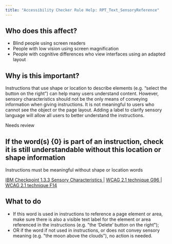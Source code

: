 ```yaml
---
title: "Accessibility Checker Rule Help: RPT_Text_SensoryReference"
---
```


<div className="toolHelp">
<Row>
<Column colLg={5} colMd={3} colSm={4} className="toolLeft">

## Who does this affect?

* Blind people using screen readers
* People with low vision using screen magnification
* People with cognitive differences who view interfaces using an adapted layout

## Why is this important?

Instructions that use shape or location to describe elements (e.g. “select the button on the right”) can help many users understand content. However, sensory characteristics should not be the only means of conveying information when giving instructions. It is not meaningful to users who cannot see the object or the page layout. Adding a label to clarify sensory language will allow all users to better understand the instructions.

</Column>
<Column colLg={11} colMd={5} colSm={4} className="toolMain">

<div className="level-violation">
Needs review
</div>

## If the word(s) {0} is part of an instruction, check it is still understandable without this location or shape information
Instructions must be meaningful without shape or location words

[IBM Checkpoint 1.3.3 Sensory Characteristics ](https://www.ibm.com/able/guidelines/ci162/sensory_characteristics.html) | [WCAG 2.1 technique G96 ](https://www.w3.org/WAI/WCAG21/Techniques/general/G96.html) | [WCAG 2.1 technique F14 ](https://www.w3.org/WAI/WCAG21/Techniques/failures/F14)

<div id="elementLocation">
</div>

## What to do

* If this word is used in instructions to reference a page element or area, make sure there is also a visible text label for the element or area referenced in the instructions (e.g. "the ‘Delete’ button on the right");
* OR if the word if not used in instructions, or does not convey sensory meaning (e.g. "the moon above the clouds"), no action is needed.



</Column>
</Row>
</div>

